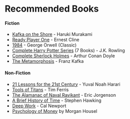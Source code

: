 # Recommended Books

#### Fiction
- [Kafka on the Shore]() - Haruki Murakami
- [Ready Player One](https://www.goodreads.com/book/show/9969571-ready-player-one) - Ernest Cline
- [1984](https://www.goodreads.com/book/show/40961427-1984) - George Orwell (Classic)
- [Complete Harry Potter Series]() (7 Books) - J.K. Rowling
- [Complete Sherlock Holmes](https://www.goodreads.com/book/show/188572.The_Complete_Sherlock_Holmes) - Arthur Conan Doyle
- [The Metamorphosis](https://www.goodreads.com/book/show/485894.The_Metamorphosis) - Franz Kafka

#### Non-Fiction
- [21 Lessons for the 21st Century](https://www.goodreads.com/book/show/38820046-21-lessons-for-the-21st-century) - Yuval Noah Harari
- [Tools of Titans](https://www.goodreads.com/book/show/31823677-tools-of-titans) - Tim Ferris
- [The Alamanac of Naval Ravikant](https://www.goodreads.com/book/show/54898389-the-almanack-of-naval-ravikant) - Eric Jorgenson
- [A Brief History of Time](https://www.goodreads.com/book/show/3869.A_Brief_History_of_Time) - Stephen Hawking
- [Deep Work](https://www.goodreads.com/book/show/25744928-deep-work) - Cal Newport
- [Psychology of Money](https://www.goodreads.com/book/show/41881472-the-psychology-of-money) by Morgan Housel